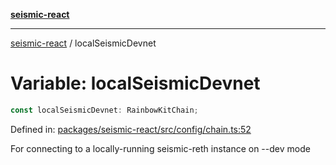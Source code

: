 [**seismic-react**](/seismic-react/README.mdx)

---

[seismic-react](/seismic-react/globals.mdx) / localSeismicDevnet

# Variable: localSeismicDevnet

```ts
const localSeismicDevnet: RainbowKitChain;
```

Defined in: [packages/seismic-react/src/config/chain.ts:52](https://github.com/SeismicSystems/seismic-client/blob/63496655224ae1d3e8c312c6d8d80f51a6b6de42/packages/seismic-react/src/config/chain.ts#L52)

For connecting to a locally-running seismic-reth instance on --dev mode
